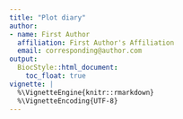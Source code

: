 ```yaml
---
title: "Plot diary"
author:
- name: First Author
  affiliation: First Author's Affiliation
  email: corresponding@author.com
output:
  BiocStyle::html_document:
    toc_float: true
vignette: |
  %\VignetteEngine{knitr::rmarkdown}
  %\VignetteEncoding{UTF-8}
---
```


